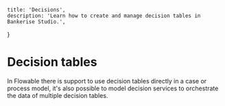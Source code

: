     title: 'Decisions',
    description: 'Learn how to create and manage decision tables in Bankerise Studio.',
}

# Decision tables


In Flowable there is support to use decision tables directly in a case or process model,
it's also possible to model decision services to orchestrate the data of multiple decision tables.



